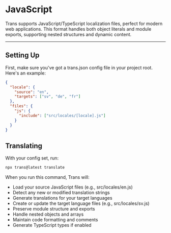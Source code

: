 # JavaScript

Trans supports JavaScript/TypeScript localization files, perfect for modern web applications. This format handles both object literals and module exports, supporting nested structures and dynamic content.

---

## Setting Up

First, make sure you've got a trans.json config file in your project root. Here's an example:

```json
{
  "locale": {
    "source": "en",
    "targets": ["sv", "de", "fr"]
  },
  "files": {
    "js": {
      "include": ["src/locales/[locale].js"]
    }
  }
}
```

## Translating

With your config set, run:

```bash
npx trans@latest translate
```

When you run this command, Trans will:

- Load your source JavaScript files (e.g., src/locales/en.js)
- Detect any new or modified translation strings
- Generate translations for your target languages
- Create or update the target language files (e.g., src/locales/sv.js)
- Preserve module structure and exports
- Handle nested objects and arrays
- Maintain code formatting and comments
- Generate TypeScript types if enabled
